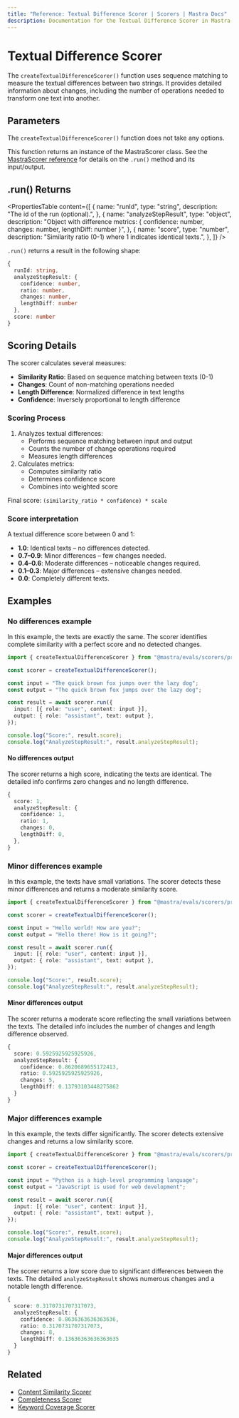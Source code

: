 ```yaml
---
title: "Reference: Textual Difference Scorer | Scorers | Mastra Docs"
description: Documentation for the Textual Difference Scorer in Mastra, which measures textual differences between strings using sequence matching.
---
```


# Textual Difference Scorer

The `createTextualDifferenceScorer()` function uses sequence matching to measure the textual differences between two strings. It provides detailed information about changes, including the number of operations needed to transform one text into another.

## Parameters

The `createTextualDifferenceScorer()` function does not take any options.

This function returns an instance of the MastraScorer class. See the [MastraScorer reference](./mastra-scorer) for details on the `.run()` method and its input/output.

## .run() Returns

<PropertiesTable
  content={[
    {
      name: "runId",
      type: "string",
      description: "The id of the run (optional).",
    },
    {
      name: "analyzeStepResult",
      type: "object",
      description:
        "Object with difference metrics: { confidence: number, changes: number, lengthDiff: number }",
    },
    {
      name: "score",
      type: "number",
      description: "Similarity ratio (0-1) where 1 indicates identical texts.",
    },
  ]}
/>

`.run()` returns a result in the following shape:

```typescript
{
  runId: string,
  analyzeStepResult: {
    confidence: number,
    ratio: number,
    changes: number,
    lengthDiff: number
  },
  score: number
}
```

## Scoring Details

The scorer calculates several measures:

- **Similarity Ratio**: Based on sequence matching between texts (0-1)
- **Changes**: Count of non-matching operations needed
- **Length Difference**: Normalized difference in text lengths
- **Confidence**: Inversely proportional to length difference

### Scoring Process

1. Analyzes textual differences:
   - Performs sequence matching between input and output
   - Counts the number of change operations required
   - Measures length differences
2. Calculates metrics:
   - Computes similarity ratio
   - Determines confidence score
   - Combines into weighted score

Final score: `(similarity_ratio * confidence) * scale`

### Score interpretation

A textual difference score between 0 and 1:

- **1.0**: Identical texts – no differences detected.
- **0.7–0.9**: Minor differences – few changes needed.
- **0.4–0.6**: Moderate differences – noticeable changes required.
- **0.1–0.3**: Major differences – extensive changes needed.
- **0.0**: Completely different texts.

## Examples

### No differences example

In this example, the texts are exactly the same. The scorer identifies complete similarity with a perfect score and no detected changes.

```typescript title="src/example-no-differences.ts" showLineNumbers copy
import { createTextualDifferenceScorer } from "@mastra/evals/scorers/prebuilt";

const scorer = createTextualDifferenceScorer();

const input = "The quick brown fox jumps over the lazy dog";
const output = "The quick brown fox jumps over the lazy dog";

const result = await scorer.run({
  input: [{ role: "user", content: input }],
  output: { role: "assistant", text: output },
});

console.log("Score:", result.score);
console.log("AnalyzeStepResult:", result.analyzeStepResult);
```

#### No differences output

The scorer returns a high score, indicating the texts are identical. The detailed info confirms zero changes and no length difference.

```typescript
{
  score: 1,
  analyzeStepResult: {
    confidence: 1,
    ratio: 1,
    changes: 0,
    lengthDiff: 0,
  },
}
```

### Minor differences example

In this example, the texts have small variations. The scorer detects these minor differences and returns a moderate similarity score.

```typescript title="src/example-minor-differences.ts" showLineNumbers copy
import { createTextualDifferenceScorer } from "@mastra/evals/scorers/prebuilt";

const scorer = createTextualDifferenceScorer();

const input = "Hello world! How are you?";
const output = "Hello there! How is it going?";

const result = await scorer.run({
  input: [{ role: "user", content: input }],
  output: { role: "assistant", text: output },
});

console.log("Score:", result.score);
console.log("AnalyzeStepResult:", result.analyzeStepResult);
```

#### Minor differences output

The scorer returns a moderate score reflecting the small variations between the texts. The detailed info includes the number of changes and length difference observed.

```typescript
{
  score: 0.5925925925925926,
  analyzeStepResult: {
    confidence: 0.8620689655172413,
    ratio: 0.5925925925925926,
    changes: 5,
    lengthDiff: 0.13793103448275862
  }
}
```

### Major differences example

In this example, the texts differ significantly. The scorer detects extensive changes and returns a low similarity score.

```typescript title="src/example-major-differences.ts" showLineNumbers copy
import { createTextualDifferenceScorer } from "@mastra/evals/scorers/prebuilt";

const scorer = createTextualDifferenceScorer();

const input = "Python is a high-level programming language";
const output = "JavaScript is used for web development";

const result = await scorer.run({
  input: [{ role: "user", content: input }],
  output: { role: "assistant", text: output },
});

console.log("Score:", result.score);
console.log("AnalyzeStepResult:", result.analyzeStepResult);
```

#### Major differences output

The scorer returns a low score due to significant differences between the texts. The detailed `analyzeStepResult` shows numerous changes and a notable length difference.

```typescript
{
  score: 0.3170731707317073,
  analyzeStepResult: {
    confidence: 0.8636363636363636,
    ratio: 0.3170731707317073,
    changes: 8,
    lengthDiff: 0.13636363636363635
  }
}
```

## Related

- [Content Similarity Scorer](./content-similarity)
- [Completeness Scorer](./completeness)
- [Keyword Coverage Scorer](./keyword-coverage)
